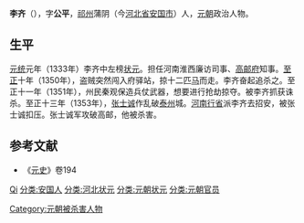 '''李齐'''（{{bd|1301年||1353年||}}），字'''公平'''，[[祁州|祁州]]蒲阴（今[[河北省|河北省]][[安国市|安国市]]）人，[[元朝|元朝]]政治人物。

== 生平 ==
[[元统_(元朝)|元统]]元年（1333年）李齐中左榜[[状元|状元]]。担任河南淮西廉访司事、[[高邮府|高邮府]]知事。[[至正|至正]]十年（1350年），盗贼突然闯入府驿站，掠十二匹[[马|马]]而走。李齐奋起追杀之。至正十一年（1351年），州民秦观保造兵仗武器，想要进行抢劫掠夺。被李齐抓获诛杀。至正十三年（1353年），[[张士诚|张士诚]]作乱破[[泰州|泰州]]城。[[河南行省|河南行省]]派李齐去招安，被张士诚扣压。张士诚军攻破高邮，他被杀害。

== 参考文献 ==
*《[[元史|元史]]》卷194

{{元統元年癸酉科廷試金榜}}

{{Authority control}}
{{DEFAULTSORT:Li李}}
[[分类:李姓|Qi]]
[[分类:安国人|分类:安国人]]
[[分类:河北状元|分类:河北状元]]
[[分类:元朝状元|分类:元朝状元]]
[[分类:元朝官员|分类:元朝官员]]
[[Category:元朝被杀害人物|Category:元朝被杀害人物]]
